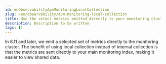 ```yaml
---
id: enObservabilityApmMonitoringLocalCollection
slug: /en/observability/apm-monitoring-local-collection
title: Use the select metrics emitted directly to your monitoring cluster
description: Description to be written
tags: []
---
```


<div id="apm-monitoring-local-collection"></div>

In 8.11 and later, we emit a selected set of metrics directly to the monitoring
cluster.
The benefit of using local collection instead of internal collection is that
the metrics are sent directly to your main monitoring index, making it easier
to view shared data.

